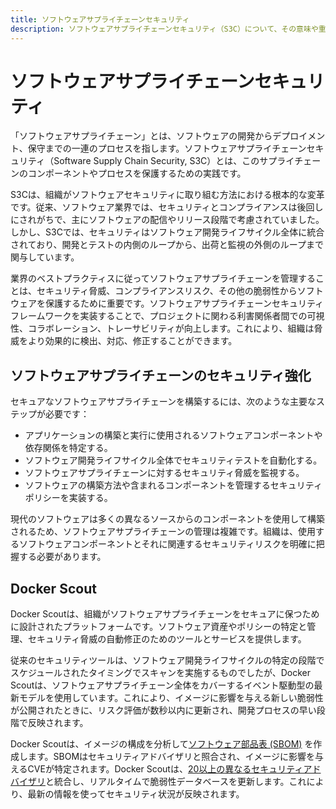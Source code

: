 ```yaml
---
title: ソフトウェアサプライチェーンセキュリティ
description: ソフトウェアサプライチェーンセキュリティ（S3C）について、その意味や重要性を学びます。
---
```


# ソフトウェアサプライチェーンセキュリティ

「ソフトウェアサプライチェーン」とは、ソフトウェアの開発からデプロイメント、保守までの一連のプロセスを指します。ソフトウェアサプライチェーンセキュリティ（Software Supply Chain Security, S3C）とは、このサプライチェーンのコンポーネントやプロセスを保護するための実践です。

S3Cは、組織がソフトウェアセキュリティに取り組む方法における根本的な変革です。従来、ソフトウェア業界では、セキュリティとコンプライアンスは後回しにされがちで、主にソフトウェアの配信やリリース段階で考慮されていました。しかし、S3Cでは、セキュリティはソフトウェア開発ライフサイクル全体に統合されており、開発とテストの内側のループから、出荷と監視の外側のループまで関与しています。

業界のベストプラクティスに従ってソフトウェアサプライチェーンを管理することは、セキュリティ脅威、コンプライアンスリスク、その他の脆弱性からソフトウェアを保護するために重要です。ソフトウェアサプライチェーンセキュリティフレームワークを実装することで、プロジェクトに関わる利害関係者間での可視性、コラボレーション、トレーサビリティが向上します。これにより、組織は脅威をより効果的に検出、対応、修正することができます。

## ソフトウェアサプライチェーンのセキュリティ強化

セキュアなソフトウェアサプライチェーンを構築するには、次のような主要なステップが必要です：

- アプリケーションの構築と実行に使用されるソフトウェアコンポーネントや依存関係を特定する。
- ソフトウェア開発ライフサイクル全体でセキュリティテストを自動化する。
- ソフトウェアサプライチェーンに対するセキュリティ脅威を監視する。
- ソフトウェアの構築方法や含まれるコンポーネントを管理するセキュリティポリシーを実装する。

現代のソフトウェアは多くの異なるソースからのコンポーネントを使用して構築されるため、ソフトウェアサプライチェーンの管理は複雑です。組織は、使用するソフトウェアコンポーネントとそれに関連するセキュリティリスクを明確に把握する必要があります。

## Docker Scout

Docker Scoutは、組織がソフトウェアサプライチェーンをセキュアに保つために設計されたプラットフォームです。ソフトウェア資産やポリシーの特定と管理、セキュリティ脅威の自動修正のためのツールとサービスを提供します。

従来のセキュリティツールは、ソフトウェア開発ライフサイクルの特定の段階でスケジュールされたタイミングでスキャンを実施するものでしたが、Docker Scoutは、ソフトウェアサプライチェーン全体をカバーするイベント駆動型の最新モデルを使用しています。これにより、イメージに影響を与える新しい脆弱性が公開されたときに、リスク評価が数秒以内に更新され、開発プロセスの早い段階で反映されます。

Docker Scoutは、イメージの構成を分析して[ソフトウェア部品表 (SBOM)](/scout-ja/concepts/sbom) を作成します。SBOMはセキュリティアドバイザリと照合され、イメージに影響を与えるCVEが特定されます。Docker Scoutは、[20以上の異なるセキュリティアドバイザリ](https://docs.docker.com/manuals/scout/deep-dive/advisory-db-sources.md)と統合し、リアルタイムで脆弱性データベースを更新します。これにより、最新の情報を使ってセキュリティ状況が反映されます。
